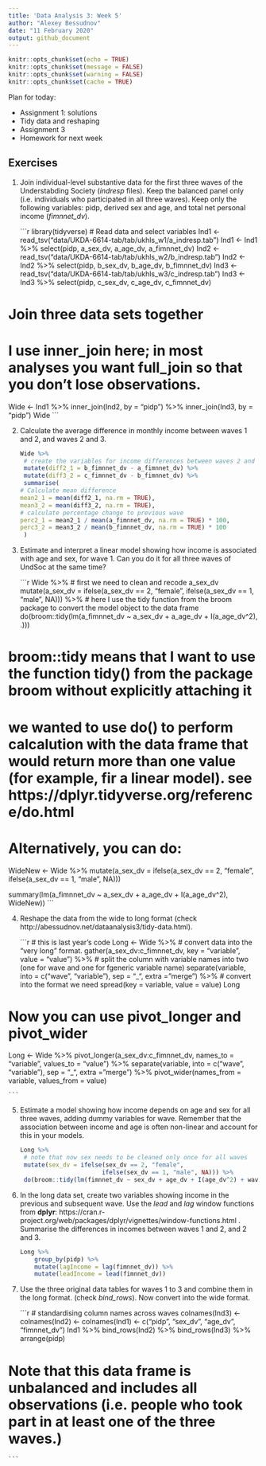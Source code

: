 ```yaml
---
title: 'Data Analysis 3: Week 5'
author: "Alexey Bessudnov"
date: "11 February 2020"
output: github_document
---
```


```r
knitr::opts_chunk$set(echo = TRUE)
knitr::opts_chunk$set(message = FALSE)
knitr::opts_chunk$set(warning = FALSE)
knitr::opts_chunk$set(cache = TRUE)

```
Plan for today:

- Assignment 1: solutions
- Tidy data and reshaping
- Assignment 3
- Homework for next week

## Exercises

1. Join individual-level substantive data for the first three waves of the Understabding Society (*indresp* files). Keep the balanced panel only (i.e. individuals who participated in all three waves). Keep only the following variables: pidp, derived sex and age, and total net personal income (*fimnnet_dv*).

    ```r
library(tidyverse)
# Read data and select variables
Ind1 <- read_tsv("data/UKDA-6614-tab/tab/ukhls_w1/a_indresp.tab")
Ind1 <- Ind1 %>%
  select(pidp, a_sex_dv, a_age_dv, a_fimnnet_dv)
Ind2 <- read_tsv("data/UKDA-6614-tab/tab/ukhls_w2/b_indresp.tab")
Ind2 <- Ind2 %>%
  select(pidp, b_sex_dv, b_age_dv, b_fimnnet_dv)
Ind3 <- read_tsv("data/UKDA-6614-tab/tab/ukhls_w3/c_indresp.tab")
Ind3 <- Ind3 %>%
  select(pidp, c_sex_dv, c_age_dv, c_fimnnet_dv)

# Join three data sets together
# I use inner_join here; in most analyses you want full_join so that you don't lose observations.
Wide <- Ind1 %>%
  inner_join(Ind2, by = "pidp") %>%
  inner_join(Ind3, by = "pidp")
Wide
    ```

2. Calculate the average difference in monthly income between waves 1 and 2, and waves 2 and 3.

    ```r
Wide %>%
  # create the variables for income differences between waves 2 and 1, and 3 and 2.
  mutate(diff2_1 = b_fimnnet_dv - a_fimnnet_dv) %>%
  mutate(diff3_2 = c_fimnnet_dv - b_fimnnet_dv) %>%
  summarise(
    # Calculate mean difference
    mean2_1 = mean(diff2_1, na.rm = TRUE),
    mean3_2 = mean(diff3_2, na.rm = TRUE),
    # calculate percentage change to previous wave
    perc2_1 = mean2_1 / mean(a_fimnnet_dv, na.rm = TRUE) * 100,
    perc3_2 = mean3_2 / mean(b_fimnnet_dv, na.rm = TRUE) * 100
  )

    ```

3. Estimate and interpret a linear model showing how income is associated with age and sex, for wave 1. Can you do it for all three waves of UndSoc at the same time?

    ```r
Wide %>%
  # first we need to clean and recode a_sex_dv
  mutate(a_sex_dv = ifelse(a_sex_dv == 2, "female",
                           ifelse(a_sex_dv == 1, "male", NA))) %>%
  # here I use the tidy function from the broom package to convert the model object to the data frame
  do(broom::tidy(lm(a_fimnnet_dv ~ a_sex_dv + a_age_dv + I(a_age_dv^2), .)))

# broom::tidy means that I want to use the function tidy() from the package broom without explicitly attaching it 
# we wanted to use do() to perform calcalution with the data frame that would return more than one value (for example, fir a linear model). see https://dplyr.tidyverse.org/reference/do.html
    
# Alternatively, you can do:

WideNew <-  Wide %>%
  mutate(a_sex_dv = ifelse(a_sex_dv == 2, "female",
                           ifelse(a_sex_dv == 1, "male", NA)))

summary(lm(a_fimnnet_dv ~ a_sex_dv + a_age_dv + I(a_age_dv^2), WideNew))
    ```

4. Reshape the data from the wide to long format (check http://abessudnov.net/dataanalysis3/tidy-data.html).

    ```r
# this is last year's code
Long <- Wide %>%
  # convert data into the "very long" format.
  gather(a_sex_dv:c_fimnnet_dv, key = "variable", value = "value") %>%
  # split the column with variable names into two (one for wave and one for fgeneric variable name)
  separate(variable, into = c("wave", "variable"), sep = "_", extra = "merge") %>%
  # convert into the format we need
  spread(key = variable, value = value)
Long

# Now you can use pivot_longer and pivot_wider

Long <- Wide %>%
  pivot_longer(a_sex_dv:c_fimnnet_dv, names_to = "variable", values_to = "value") %>%
  separate(variable, into = c("wave", "variable"), sep = "_", extra = "merge") %>%
  pivot_wider(names_from = variable, values_from = value)


    ```

5. Estimate a model showing how income depends on age and sex for all three waves, adding dummy variables for wave. Remember that the association between income and age is often non-linear and account for this in your models.

    ```r
Long %>%
  # note that now sex needs to be cleaned only once for all waves
  mutate(sex_dv = ifelse(sex_dv == 2, "female",
                           ifelse(sex_dv == 1, "male", NA))) %>%
  do(broom::tidy(lm(fimnnet_dv ~ sex_dv + age_dv + I(age_dv^2) + wave, .)))

    ```

6. In the long data set, create two variables showing income in the previous and subsequent wave. Use the *lead* and *lag* window functions from **dplyr**: https://cran.r-project.org/web/packages/dplyr/vignettes/window-functions.html . Summarise the differences in incomes between waves 1 and 2, and 2 and 3.

    ```r
Long %>%
        group_by(pidp) %>%
        mutate(lagIncome = lag(fimnnet_dv)) %>%
        mutate(leadIncome = lead(fimnnet_dv))
    ```


7. Use the three original data tables for waves 1 to 3 and combine them in the long format. (check *bind_rows*). Now convert into the wide format. 

    ```r
# standardising column names across waves
colnames(Ind3) <- colnames(Ind2) <- colnames(Ind1) <- c("pidp", "sex_dv", "age_dv", "fimnnet_dv")
Ind1 %>%
        bind_rows(Ind2) %>%
        bind_rows(Ind3) %>%
        arrange(pidp)

# Note that this data frame is unbalanced and includes all observations (i.e. people who took part in at least one of the three waves.)
    ```
